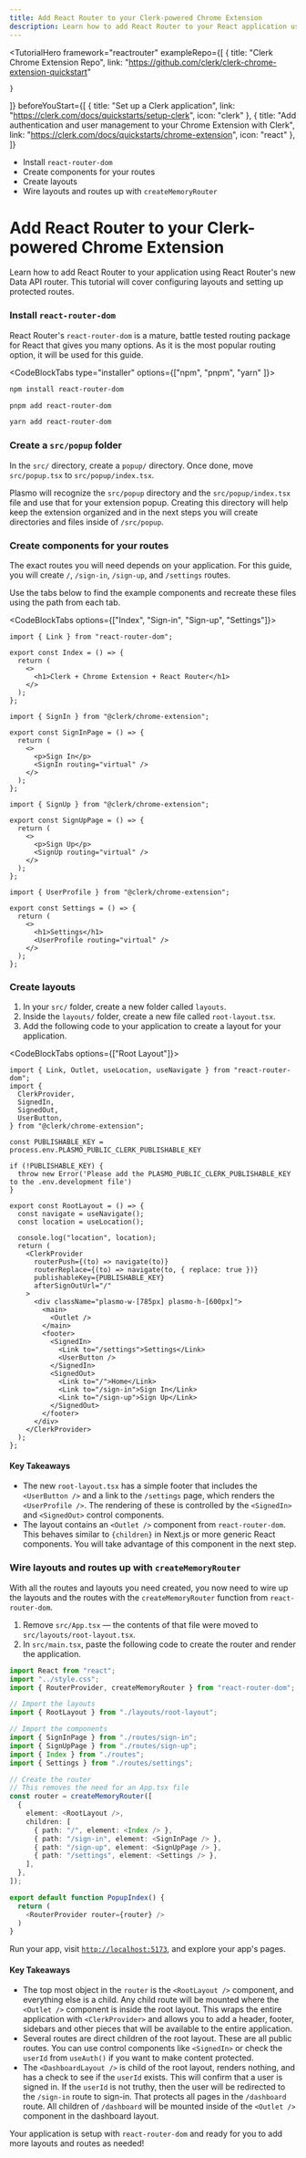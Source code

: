 ```yaml
---
title: Add React Router to your Clerk-powered Chrome Extension
description: Learn how to add React Router to your React application using their Data API router.
---
```


<TutorialHero
  framework="reactrouter"
  exampleRepo={[
    {
      title: "Clerk Chrome Extension Repo",
      link: "https://github.com/clerk/clerk-chrome-extension-quickstart"

    }
  ]}
  beforeYouStart={[
    {
      title: "Set up a Clerk application",
      link: "https://clerk.com/docs/quickstarts/setup-clerk",
      icon: "clerk"
    },
    {
      title: "Add authentication and user management to your Chrome Extension with Clerk",
      link: "https://clerk.com/docs/quickstarts/chrome-extension",
      icon: "react"
    },
  ]}
>
- Install `react-router-dom`
- Create components for your routes
- Create layouts
- Wire layouts and routes up with `createMemoryRouter`
</TutorialHero>

# Add React Router to your Clerk-powered Chrome Extension

Learn how to add React Router to your application using React Router's new Data API router. This tutorial will cover configuring layouts and setting up protected routes.

<Steps>

### Install `react-router-dom`

React Router's `react-router-dom` is a mature, battle tested routing package for React that gives you many options. As it is the most popular routing option, it will be used for this guide.

<CodeBlockTabs type="installer" options={["npm", "pnpm", "yarn" ]}>
  ```bash filename="terminal"
  npm install react-router-dom
  ```

  ```bash filename="terminal"
  pnpm add react-router-dom
  ```

  ```bash filename="terminal"
  yarn add react-router-dom
  ```
</CodeBlockTabs>

### Create a `src/popup` folder

In the `src/` directory, create a `popup/` directory. Once done, move `src/popup.tsx` to `src/popup/index.tsx`.

Plasmo will recognize the `src/popup` directory and the `src/popup/index.tsx` file and use that for your extension popup. Creating this directory will help keep the extension organized and in the next steps you will create directories and files inside of `/src/popup`.

### Create components for your routes

The exact routes you will need depends on your application. For this guide, you will create `/`, `/sign-in`, `/sign-up`, and `/settings` routes.

Use the tabs below to find the example components and recreate these files using the path from each tab.

<CodeBlockTabs options={["Index", "Sign-in", "Sign-up", "Settings"]}>

```tsx filename="src/popup/routes/index.tsx"
import { Link } from "react-router-dom";

export const Index = () => {
  return (
    <>
      <h1>Clerk + Chrome Extension + React Router</h1>
    </>
  );
};
```

```tsx filename="src/popup/routes/sign-in.tsx"
import { SignIn } from "@clerk/chrome-extension";

export const SignInPage = () => {
  return (
    <>
      <p>Sign In</p>
      <SignIn routing="virtual" />
    </>
  );
};
```

```tsx filename="src/popup/routes/sign-up.tsx"
import { SignUp } from "@clerk/chrome-extension";

export const SignUpPage = () => {
  return (
    <>
      <p>Sign Up</p>
      <SignUp routing="virtual" />
    </>
  );
};
```

```tsx filename="src/popup/routes/settings.tsx"
import { UserProfile } from "@clerk/chrome-extension";

export const Settings = () => {
  return (
    <>
      <h1>Settings</h1>
      <UserProfile routing="virtual" />
    </>
  );
};
```
</CodeBlockTabs>

### Create layouts

1. In your `src/` folder, create a new folder called `layouts`.
1. Inside the `layouts/` folder, create a new file called `root-layout.tsx`.
1. Add the following code to your application to create a layout for your application.

<CodeBlockTabs options={["Root Layout"]}>

```tsx filename="src/popup/layouts/root-layout.tsx"
import { Link, Outlet, useLocation, useNavigate } from "react-router-dom";
import {
  ClerkProvider,
  SignedIn,
  SignedOut,
  UserButton,
} from "@clerk/chrome-extension";

const PUBLISHABLE_KEY = process.env.PLASMO_PUBLIC_CLERK_PUBLISHABLE_KEY

if (!PUBLISHABLE_KEY) {
  throw new Error('Please add the PLASMO_PUBLIC_CLERK_PUBLISHABLE_KEY to the .env.development file')
}

export const RootLayout = () => {
  const navigate = useNavigate();
  const location = useLocation();

  console.log("location", location);
  return (
    <ClerkProvider
      routerPush={(to) => navigate(to)}
      routerReplace={(to) => navigate(to, { replace: true })}
      publishableKey={PUBLISHABLE_KEY}
      afterSignOutUrl="/"
    >
      <div className="plasmo-w-[785px] plasmo-h-[600px]">
        <main>
          <Outlet />
        </main>
        <footer>
          <SignedIn>
            <Link to="/settings">Settings</Link>
            <UserButton />
          </SignedIn>
          <SignedOut>
            <Link to="/">Home</Link>
            <Link to="/sign-in">Sign In</Link>
            <Link to="/sign-up">Sign Up</Link>
          </SignedOut>
        </footer>
      </div>
    </ClerkProvider>
  );
};
```
</CodeBlockTabs>

#### Key Takeaways

- The new `root-layout.tsx` has a simple footer that includes the `<UserButton />` and a link to the `/settings` page, which renders the `<UserProfile />`. The rendering of these is controlled by the `<SignedIn>` and `<SignedOut>` control components.
- The layout contains an `<Outlet />` component from `react-router-dom`. This behaves similar to `{children}` in Next.js or more generic React components. You will take advantage of this component in the next step.

### Wire layouts and routes up with `createMemoryRouter`

With all the routes and layouts you need created, you now need to wire up the layouts and the routes with the `createMemoryRouter` function from `react-router-dom`.

1. Remove `src/App.tsx` — the contents of that file were moved to `src/layouts/root-layout.tsx`.
1. In `src/main.tsx`, paste the following code to create the router and render the application.

```ts filename="src/main.tsx"
import React from "react";
import "../style.css";
import { RouterProvider, createMemoryRouter } from "react-router-dom";

// Import the layouts
import { RootLayout } from "./layouts/root-layout";

// Import the components
import { SignInPage } from "./routes/sign-in";
import { SignUpPage } from "./routes/sign-up";
import { Index } from "./routes";
import { Settings } from "./routes/settings";

// Create the router
// This removes the need for an App.tsx file
const router = createMemoryRouter([
  {
    element: <RootLayout />,
    children: [
      { path: "/", element: <Index /> },
      { path: "/sign-in", element: <SignInPage /> },
      { path: "/sign-up", element: <SignUpPage /> },
      { path: "/settings", element: <Settings /> },
    ],
  },
]);

export default function PopupIndex() {
  return (
    <RouterProvider router={router} />
  )
}
```

Run your app, visit [`http://localhost:5173`](http://localhost:5173), and explore your app's pages.

#### Key Takeaways

- The top most object in the `router` is the `<RootLayout />` component, and everything else is a child. Any child route will be mounted where the `<Outlet />` component is inside the root layout. This wraps the entire application with `<ClerkProvider>` and allows you to add a header, footer, sidebars and other pieces that will be available to the entire application.
- Several routes are direct children of the root layout. These are all public routes. You can use control components like `<SignedIn>` or check the `userId` from `useAuth()` if you want to make content protected.
- The `<DashboardLayout />` is child of the root layout, renders nothing, and has a check to see if the `userId` exists. This will confirm that a user is signed in. If the `userId` is not truthy, then the user will be redirected to the `/sign-in` route to sign-in. That protects all pages in the `/dashboard` route. All children of `/dashboard` will be mounted inside of the `<Outlet />` component in the dashboard layout.

</Steps>

Your application is setup with `react-router-dom` and ready for you to add more layouts and routes as needed!
